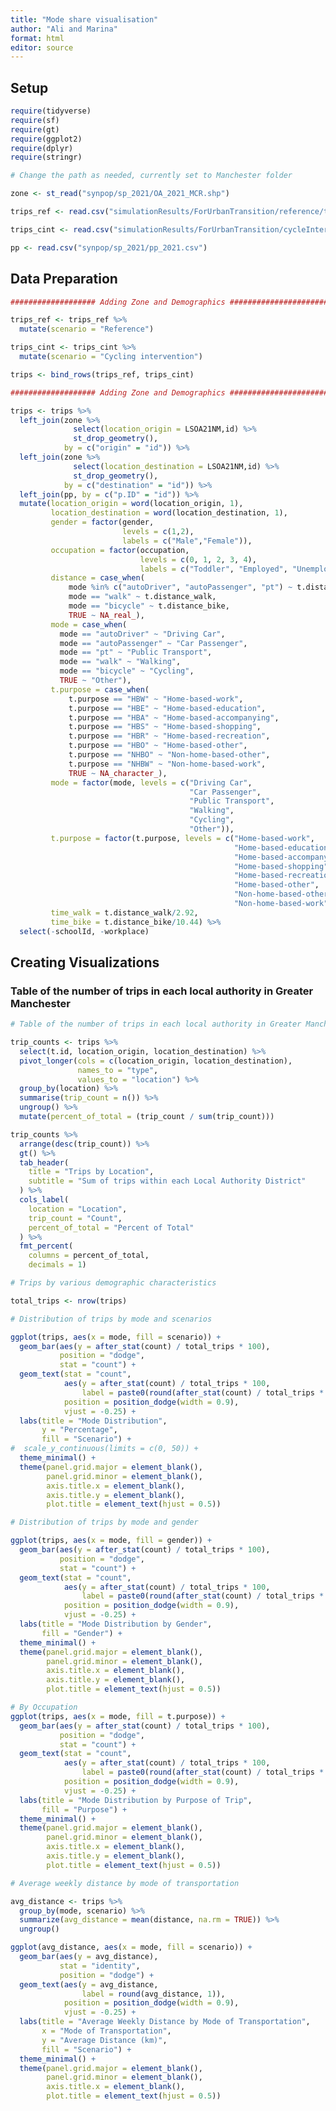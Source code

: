 ```yaml
---
title: "Mode share visualisation"
author: "Ali and Marina"
format: html
editor: source
---
```


## Setup
```r
require(tidyverse)
require(sf)
require(gt)
require(ggplot2)
require(dplyr)
require(stringr)

# Change the path as needed, currently set to Manchester folder

zone <- st_read("synpop/sp_2021/OA_2021_MCR.shp")

trips_ref <- read.csv("simulationResults/ForUrbanTransition/reference/travel_demand_mito/trips.csv")

trips_cint <- read.csv("simulationResults/ForUrbanTransition/cycleIntervention/travel_demand_mito/trips.csv")

pp <- read.csv("synpop/sp_2021/pp_2021.csv")
```

## Data Preparation

```r

################### Adding Zone and Demographics ########################

trips_ref <- trips_ref %>% 
  mutate(scenario = "Reference")

trips_cint <- trips_cint %>% 
  mutate(scenario = "Cycling intervention")

trips <- bind_rows(trips_ref, trips_cint)

################### Adding Zone and Demographics ########################

trips <- trips %>% 
  left_join(zone %>% 
              select(location_origin = LSOA21NM,id) %>% 
              st_drop_geometry(),
            by = c("origin" = "id")) %>% 
  left_join(zone %>% 
              select(location_destination = LSOA21NM,id) %>% 
              st_drop_geometry(),
            by = c("destination" = "id")) %>% 
  left_join(pp, by = c("p.ID" = "id")) %>% 
  mutate(location_origin = word(location_origin, 1),
         location_destination = word(location_destination, 1),
         gender = factor(gender,
                         levels = c(1,2),
                         labels = c("Male","Female")),
         occupation = factor(occupation,
                             levels = c(0, 1, 2, 3, 4),
                             labels = c("Toddler", "Employed", "Unemployed", "Student", "Retiree")),
         distance = case_when(
             mode %in% c("autoDriver", "autoPassenger", "pt") ~ t.distance_auto,
             mode == "walk" ~ t.distance_walk,
             mode == "bicycle" ~ t.distance_bike,
             TRUE ~ NA_real_),
         mode = case_when(
           mode == "autoDriver" ~ "Driving Car",
           mode == "autoPassenger" ~ "Car Passenger",
           mode == "pt" ~ "Public Transport",
           mode == "walk" ~ "Walking",
           mode == "bicycle" ~ "Cycling",
           TRUE ~ "Other"),
         t.purpose = case_when(
             t.purpose == "HBW" ~ "Home-based-work",
             t.purpose == "HBE" ~ "Home-based-education",
             t.purpose == "HBA" ~ "Home-based-accompanying",
             t.purpose == "HBS" ~ "Home-based-shopping",
             t.purpose == "HBR" ~ "Home-based-recreation",
             t.purpose == "HBO" ~ "Home-based-other",
             t.purpose == "NHBO" ~ "Non-home-based-other",
             t.purpose == "NHBW" ~ "Non-home-based-work",
             TRUE ~ NA_character_),
         mode = factor(mode, levels = c("Driving Car", 
                                        "Car Passenger", 
                                        "Public Transport", 
                                        "Walking", 
                                        "Cycling", 
                                        "Other")),
         t.purpose = factor(t.purpose, levels = c("Home-based-work", 
                                                  "Home-based-education", 
                                                  "Home-based-accompanying", 
                                                  "Home-based-shopping", 
                                                  "Home-based-recreation", 
                                                  "Home-based-other", 
                                                  "Non-home-based-other", 
                                                  "Non-home-based-work")),
         time_walk = t.distance_walk/2.92,
         time_bike = t.distance_bike/10.44) %>% 
  select(-schoolId, -workplace)

```

## Creating Visualizations

### Table of the number of trips in each local authority in Greater Manchester

```r
# Table of the number of trips in each local authority in Greater Manchester

trip_counts <- trips %>%
  select(t.id, location_origin, location_destination) %>%
  pivot_longer(cols = c(location_origin, location_destination),
               names_to = "type",
               values_to = "location") %>%
  group_by(location) %>%
  summarise(trip_count = n()) %>% 
  ungroup() %>% 
  mutate(percent_of_total = (trip_count / sum(trip_count)))

trip_counts %>%
  arrange(desc(trip_count)) %>% 
  gt() %>%
  tab_header(
    title = "Trips by Location",
    subtitle = "Sum of trips within each Local Authority District"
  ) %>%
  cols_label(
    location = "Location",
    trip_count = "Count",
    percent_of_total = "Percent of Total"
  ) %>% 
  fmt_percent(
    columns = percent_of_total,
    decimals = 1)

# Trips by various demographic characteristics

total_trips <- nrow(trips)

# Distribution of trips by mode and scenarios 

ggplot(trips, aes(x = mode, fill = scenario)) +
  geom_bar(aes(y = after_stat(count) / total_trips * 100), 
           position = "dodge", 
           stat = "count") + 
  geom_text(stat = "count", 
            aes(y = after_stat(count) / total_trips * 100, 
                label = paste0(round(after_stat(count) / total_trips * 100, 1), "%")),
            position = position_dodge(width = 0.9), 
            vjust = -0.25) + 
  labs(title = "Mode Distribution",
       y = "Percentage",
       fill = "Scenario") +
#  scale_y_continuous(limits = c(0, 50)) +  
  theme_minimal() +
  theme(panel.grid.major = element_blank(),
        panel.grid.minor = element_blank(),
        axis.title.x = element_blank(),
        axis.title.y = element_blank(),
        plot.title = element_text(hjust = 0.5))

# Distribution of trips by mode and gender

ggplot(trips, aes(x = mode, fill = gender)) +
  geom_bar(aes(y = after_stat(count) / total_trips * 100), 
           position = "dodge", 
           stat = "count") + 
  geom_text(stat = "count", 
            aes(y = after_stat(count) / total_trips * 100, 
                label = paste0(round(after_stat(count) / total_trips * 100, 1), "%")),
            position = position_dodge(width = 0.9), 
            vjust = -0.25) + 
  labs(title = "Mode Distribution by Gender",
       fill = "Gender") +
  theme_minimal() +
  theme(panel.grid.major = element_blank(),
        panel.grid.minor = element_blank(),
        axis.title.x = element_blank(),
        axis.title.y = element_blank(),
        plot.title = element_text(hjust = 0.5))

# By Occupation
ggplot(trips, aes(x = mode, fill = t.purpose)) +
  geom_bar(aes(y = after_stat(count) / total_trips * 100), 
           position = "dodge", 
           stat = "count") + 
  geom_text(stat = "count", 
            aes(y = after_stat(count) / total_trips * 100, 
                label = paste0(round(after_stat(count) / total_trips * 100, 1), "%")),
            position = position_dodge(width = 0.9), 
            vjust = -0.25) + 
  labs(title = "Mode Distribution by Purpose of Trip",
       fill = "Purpose") +
  theme_minimal() +
  theme(panel.grid.major = element_blank(),
        panel.grid.minor = element_blank(),
        axis.title.x = element_blank(),
        axis.title.y = element_blank(),
        plot.title = element_text(hjust = 0.5))

# Average weekly distance by mode of transportation

avg_distance <- trips %>%
  group_by(mode, scenario) %>%
  summarize(avg_distance = mean(distance, na.rm = TRUE)) %>%
  ungroup()

ggplot(avg_distance, aes(x = mode, fill = scenario)) +
  geom_bar(aes(y = avg_distance),
           stat = "identity", 
           position = "dodge") +
  geom_text(aes(y = avg_distance, 
                label = round(avg_distance, 1)), 
            position = position_dodge(width = 0.9), 
            vjust = -0.25) +
  labs(title = "Average Weekly Distance by Mode of Transportation",
       x = "Mode of Transportation",
       y = "Average Distance (km)",
       fill = "Scenario") +
  theme_minimal() +
  theme(panel.grid.major = element_blank(),
        panel.grid.minor = element_blank(),
        axis.title.x = element_blank(),
        plot.title = element_text(hjust = 0.5))

```

